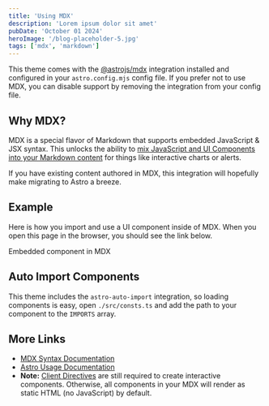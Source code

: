 ```yaml
---
title: 'Using MDX'
description: 'Lorem ipsum dolor sit amet'
pubDate: 'October 01 2024'
heroImage: '/blog-placeholder-5.jpg'
tags: ['mdx', 'markdown']
---
```


This theme comes with the [@astrojs/mdx](https://docs.astro.build/en/guides/integrations-guide/mdx/) integration installed and configured in your `astro.config.mjs` config file. If you prefer not to use MDX, you can disable support by removing the integration from your config file.

## Why MDX?

MDX is a special flavor of Markdown that supports embedded JavaScript & JSX syntax. This unlocks the ability to [mix JavaScript and UI Components into your Markdown content](https://docs.astro.build/en/guides/markdown-content/#mdx-features) for things like interactive charts or alerts.

If you have existing content authored in MDX, this integration will hopefully make migrating to Astro a breeze.

## Example

Here is how you import and use a UI component inside of MDX.
When you open this page in the browser, you should see the link below.


<HeaderLink href="#">Embedded component in MDX</HeaderLink>

## Auto Import Components

This theme includes the `astro-auto-import` integration, so loading components
is easy, open `./src/consts.ts` and add the path to your component to the `IMPORTS` array.

<YouTube url="https://youtu.be/tk1RWcasgxs?si=HWdtUMcEo2SfC46y" />

## More Links

- [MDX Syntax Documentation](https://mdxjs.com/docs/what-is-mdx)
- [Astro Usage Documentation](https://docs.astro.build/en/guides/markdown-content/#markdown-and-mdx-pages)
- **Note:** [Client Directives](https://docs.astro.build/en/reference/directives-reference/#client-directives) are still required to create interactive components. Otherwise, all components in your MDX will render as static HTML (no JavaScript) by default.
